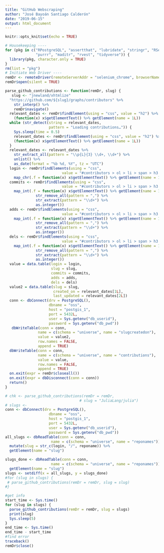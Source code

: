 ```yaml
---
title: "GitHub Webscraping"
author: "José Bayoán Santiago Calderón"
date: "2019-06-15"
output: html_document
---
```

  
  ```r
knitr::opts_knit$set(echo = TRUE)
```


```r
# Housekeeping ----
for (pkg in c("RPostgreSQL", "assertthat", "lubridate", "stringr", "RSelenium",
              "purrr", "maditr", "rvest", "tidyverse")) {
  library(pkg, character.only = TRUE)
}
rm(list = "pkg")
# Initiate Web Driver ----
remDr <- remoteDriver(remoteServerAddr = "selenium_chrome", browserName = "chrome")
remDr$open(silent = TRUE)
```

```r
parse_github_contributions <- function(remDr, slug) {
   slug <- "jnewland/xhtmlize"
  "https://github.com/${slug}/graphs/contributors" %>%
    str_interp() %>%
    remDr$navigate()
  relevant_dates <- remDr$findElement(using = "css", value = "h2") %>%
    (function(x) x$getElementText() %>% getElement(name = 1L))
  while (str_detect(string = relevant_dates,
                    pattern = "Loading contributions…")) {
    Sys.sleep(time = 0.5)
    relevant_dates <- remDr$findElement(using = "css", value = "h2") %>%
    (function(x) x$getElementText() %>% getElement(name = 1L))
  }
  relevant_dates <- relevant_dates %>%
    str_extract_all(pattern = "\\p{L}{3} \\d+, \\d+") %>%
    unlist() %>%
    as_date(format = "%b %d, %Y", tz = "UTC")
  login <- remDr$findElements(using = "css",
                          value = "#contributors > ol > li > span > h3 > a.text-normal") %>%
    map_chr(.f = function(x) x$getElementText() %>% getElement(name = 1L))
  commits <- remDr$findElements(using = "css",
                          value = "#contributors > ol > li > span > h3 > span.f6.d-block.text-gray-light > span > a") %>%
    map_int(.f = function(x) x$getElementText() %>% getElement(name = 1L) %>%
              str_remove_all(pattern = ",") %>%
              str_extract(pattern = "\\d+") %>%
              as.integer())
  adds <- remDr$findElements(using = "css",
                          value = "#contributors > ol > li > span > h3 > span.f6.d-block.text-gray-light > span > span.text-green.text-normal") %>%
    map_int(.f = function(x) x$getElementText() %>% getElement(name = 1L) %>%
              str_remove_all(pattern = ",") %>%
              str_extract(pattern = "\\d+") %>%
              as.integer())
  dels <- remDr$findElements(using = "css",
                          value = "#contributors > ol > li > span > h3 > span.f6.d-block.text-gray-light > span > span.text-red.text-normal") %>%
    map_int(.f = function(x) x$getElementText() %>% getElement(name = 1L) %>%
              str_remove_all(pattern = ",") %>%
              str_extract(pattern = "\\d+") %>%
              as.integer())
  value = data.table(login = login,
                     slug = slug,
                     commits = commits,
                     adds = adds,
                     dels = dels)
  value2 = data.table(slug = slug,
                      created_on = relevant_dates[1L],
                      last_updated = relevant_dates[2L])
  conn <- dbConnect(drv = PostgreSQL(),
                    dbname = "oss",
                    host = "postgis_1",
                    port = 5432L,
                    user = Sys.getenv("db_userid"),
                    password = Sys.getenv("db_pwd"))
   dbWriteTable(conn = conn,
               name = c(schema = "universe", name = "slugcreatedon"),
               value = value2,
               row.names = FALSE,
               append = TRUE)
  dbWriteTable(conn = conn,
               name = c(schema = "universe", name = "contributions"),
               value = value,
               row.names = FALSE,
               append = TRUE)
  on.exit(expr = remDr$closeall())
  on.exit(expr = dbDisconnect(conn = conn))
  return()
}
```

```r
# chk <- parse_github_contributions(remDr = remDr,
                                  # slug = "JuliaLang/julia")
# slugs <- 
conn <- dbConnect(drv = PostgreSQL(),
                    dbname = "oss",
                    host = "postgis_1",
                    port = 5432L,
                    user = Sys.getenv("db_userid"),
                    password = Sys.getenv("db_pwd"))
all_slugs <- dbReadTable(conn = conn,
                     name = c(schema = "universe", name = "reponames")) %>%
  mutate(slug = str_c(login, "/", reponame)) %>%
  getElement(name = "slug")

slugs_done <- dbReadTable(conn = conn,
                     name = c(schema = "universe", name = "reponames")) %>%
  getElement(name = "slug")
slugs <- setdiff(x = all_slugs, y = slugs_done)
#for (slug in slugs) {
 # parse_github_contributions(remDr = remDr, slug = slug)
#}

```

```r
#get info
start_time <- Sys.time()
for (slug in slugs) {
  parse_github_contributions(remDr = remDr, slug = slugs) 
  print(slug)
  Sys.sleep(5)
}
end_time <- Sys.time()
end_time - start_time
#find error
traceback()
remDr$close()
```

